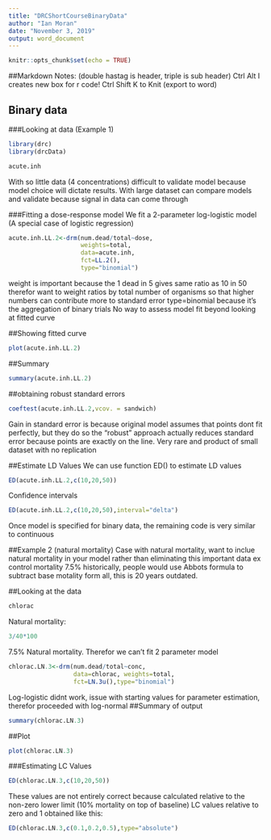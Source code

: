 ---
title: "DRCShortCourseBinaryData"
author: "Ian Moran"
date: "November 3, 2019"
output: word_document
---

```{r setup, include=FALSE}
knitr::opts_chunk$set(echo = TRUE)
```
##Markdown Notes:
(double hastag is header, triple is sub header)
Ctrl Alt I creates new box for r code!
Ctrl Shift K to Knit (export to word)

## Binary data

###Looking at data (Example 1)


```{r}
library(drc)
library(drcData)

acute.inh
```
With so little data (4 concentrations) difficult to validate model because model choice will dictate results. With large dataset can compare models and validate because signal in data can come through

###Fitting a dose-response model
We fit a 2-parameter log-logistic model (A special case of logistic regression)
```{r}
acute.inh.LL.2<-drm(num.dead/total~dose,
                    weights=total,
                    data=acute.inh,
                    fct=LL.2(),
                    type="binomial")
```

weight is important because the 1 dead in 5 gives same ratio as 10 in 50 therefor want to weight ratios by total number of organisms so that higher numbers can contribute more to standard error
type=binomial because it's the aggregation of binary trials
No way to assess model fit beyond looking at fitted curve

##Showing fitted curve
```{r}
plot(acute.inh.LL.2)
```
##Summary
```{r}
summary(acute.inh.LL.2)
```

##obtaining robust standard errors
```{r}
coeftest(acute.inh.LL.2,vcov. = sandwich)
```
Gain in standard error is because original model assumes that points dont fit perfectly, but they do so the "robust" approach actually reduces standard error because points are exactly on the line. Very rare and product of small dataset with no replication

##Estimate LD Values
We can use function ED() to estimate LD values
```{r}
ED(acute.inh.LL.2,c(10,20,50))
```
Confidence intervals
```{r}
ED(acute.inh.LL.2,c(10,20,50),interval="delta")
```
Once model is specified for binary data, the remaining code is very similar to continuous

##Example 2 (natural mortality)
Case with natural mortality, want to inclue natural mortality in your model rather than eliminating this important data
ex control mortality 7.5%
historically, people would use Abbots formula to subtract base motality form all, this is 20 years outdated.

##Looking at the data
```{r}
chlorac

```

Natural mortality:
```{r}
3/40*100
```
7.5% Natural mortality. Therefor we can't fit 2 parameter model
```{r}
chlorac.LN.3<-drm(num.dead/total~conc,
                  data=chlorac, weights=total,
                  fct=LN.3u(),type="binomial")
```
Log-logistic didnt work, issue with starting values for parameter estimation, therefor proceeded with log-normal
##Summary of output
```{r}
summary(chlorac.LN.3)
```
##Plot
```{r}
plot(chlorac.LN.3)
```
###Estimating LC Values
```{r}
ED(chlorac.LN.3,c(10,20,50))
```
These values are not entirely correct because calculated relative to the non-zero lower limit (10% mortality on top of baseline)
LC values relative to zero and 1 obtained like this:
```{r}
ED(chlorac.LN.3,c(0.1,0.2,0.5),type="absolute")
```

